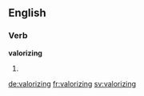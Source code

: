 ==English==

===Verb===
'''valorizing'''

# {{present participle of|valorize}}

[[de:valorizing]]
[[fr:valorizing]]
[[sv:valorizing]]